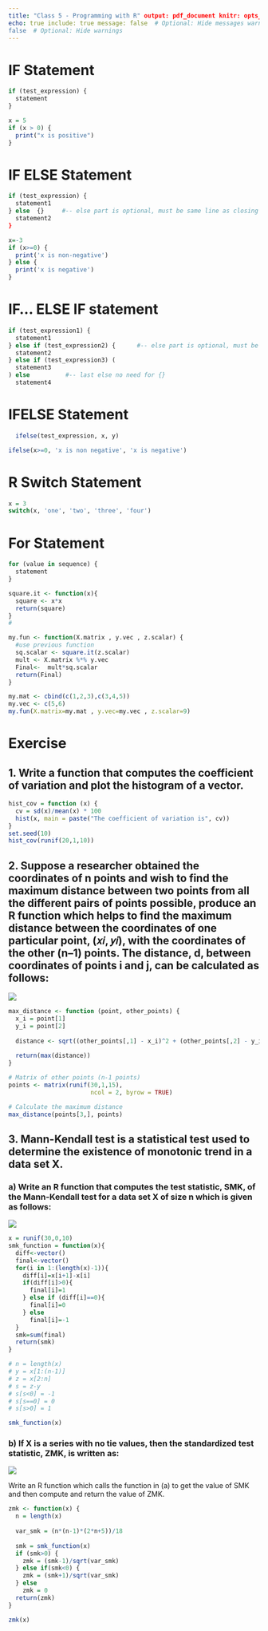 ```yaml
---
title: "Class 5 - Programming with R" output: pdf_document knitr: opts_chunk:
echo: true include: true message: false  # Optional: Hide messages warning:
false  # Optional: Hide warnings
---
```


# IF Statement

``` r
if (test_expression) {
  statement
}
```

```r
x = 5
if (x > 0) {
  print("x is positive")
}
```

# IF ELSE Statement

``` r
if (test_expression) {
  statement1
} else  {}     #-- else part is optional, must be same line as closing bracket of if
  statement2
}
```

```r
x=-3
if (x>=0) {
  print('x is non-negative')
} else {
  print('x is negative')
}
```

# IF... ELSE IF statement

``` r
if (test_expression1) {
  statement1
} else if (test_expression2) {      #-- else part is optional, must be same line as closing bracket of if
  statement2
} else if (test_expression3) (
  statement3
) else          #-- last else no need for {}
  statement4
```

# IFELSE Statement

``` r
  ifelse(test_expression, x, y)
```

```r
ifelse(x>=0, 'x is non negative', 'x is negative')
```

# R Switch Statement

```r
x = 3
switch(x, 'one', 'two', 'three', 'four')
```

# For Statement

``` r
for (value in sequence) {
  statement
}
```

```r
square.it <- function(x){
  square <- x*x
  return(square)
}
#
```

```r
my.fun <- function(X.matrix , y.vec , z.scalar) {
  #use previous function
  sq.scalar <- square.it(z.scalar)
  mult <- X.matrix %*% y.vec
  Final<-  mult*sq.scalar
  return(Final)
}

my.mat <- cbind(c(1,2,3),c(3,4,5))
my.vec <- c(5,6)
my.fun(X.matrix=my.mat , y.vec=my.vec , z.scalar=9)
```

# Exercise

## 1. Write a function that computes the coefficient of variation and plot the histogram of a vector.

```r
hist_cov = function (x) {
  cv = sd(x)/mean(x) * 100
  hist(x, main = paste("The coefficient of variation is", cv))
}
set.seed(10)
hist_cov(runif(20,1,10))
```

## 2. Suppose a researcher obtained the coordinates of n points and wish to find the maximum distance between two points from all the different pairs of points possible, produce an R function which helps to find the maximum distance between the coordinates of one particular point, (𝑥𝑖, 𝑦𝑖), with the coordinates of the other (n–1) points. The distance, d, between coordinates of points i and j, can be calculated as follows:

![](images/clipboard-1501882803.png)

```r
max_distance <- function (point, other_points) {
  x_i = point[1]
  y_i = point[2]
  
  distance <- sqrt((other_points[,1] - x_i)^2 + (other_points[,2] - y_i)^2)
  
  return(max(distance))
}

# Matrix of other points (n-1 points)
points <- matrix(runif(30,1,15), 
                       ncol = 2, byrow = TRUE)

# Calculate the maximum distance
max_distance(points[3,], points)
```

## 3. Mann-Kendall test is a statistical test used to determine the existence of monotonic trend in a data set X.

### a) Write an R function that computes the test statistic, SMK, of the Mann-Kendall test for a data set X of size n which is given as follows:

![](images/clipboard-4153019008.png)

```r
x = runif(30,0,10)
smk_function = function(x){
  diff<-vector()
  final<-vector()
  for(i in 1:(length(x)-1)){
    diff[i]=x[i+1]-x[i]
    if(diff[i]>0){
      final[i]=1
    } else if (diff[i]==0){
      final[i]=0
    } else
      final[i]=-1
  }
  smk=sum(final)
  return(smk)
}

# n = length(x)
# y = x[1:(n-1)]
# z = x[2:n]
# s = z-y
# s[s<0] = -1
# s[s==0] = 0
# s[s>0] = 1

smk_function(x)
```

### b) If X is a series with no tie values, then the standardized test statistic, ZMK, is written as:

![](images/clipboard-743199104.png)

Write an R function which calls the function in (a) to get the value of SMK and then compute and return the value of ZMK.

```r
zmk <- function(x) {
  n = length(x)
  
  var_smk = (n*(n-1)*(2*n+5))/18
  
  smk = smk_function(x)
  if (smk>0) {
    zmk = (smk-1)/sqrt(var_smk)
  } else if(smk<0) {
    zmk = (smk+1)/sqrt(var_smk)
  } else
    zmk = 0
  return(zmk)
}

zmk(x)
```

